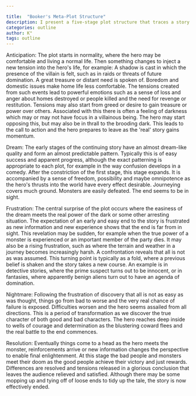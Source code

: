 ```yaml
---

title:  "Booker's Meta-Plot Structure"
description: I present a five-stage plot structure that traces a story's emotional arc from anticipation through resolution. Beginning with normal life disrupted by tension, the narrative moves through an illusory "dream" phase of early success, hits a crucial "frustration" turning point where true challenges emerge, descends into a transformative "nightmare" period of escalating difficulties, and finally reaches a satisfying resolution. This framework helps writers create engaging emotional journeys while maintaining narrative momentum.
categories: outline
author: K°
tags: outline
---
```


Anticipation: The plot starts in normality, where the hero may be comfortable and living a normal life. Then something changes to inject a new tension into the hero's life, for example: A shadow is cast in which the presence of the villain is felt, such as in raids or threats of future domination. A great treasure or distant need is spoken of. Boredom and domestic issues make home life less comfortable. The tensions created from such events lead to powerful emotions such as a sense of loss and anger about homes destroyed or people killed and the need for revenge or restitution. Tensions may also start from greed or desire to gain treasure or power over others. Associated with this there is often a feeling of darkness which may or may not have focus in a villainous being. The hero may start opposing this, but may also be in thrall to the brooding dark. This leads to the call to action and the hero prepares to leave as the 'real' story gains momentum.

Dream: The early stages of the continuing story have an almost dream-like quality and form an almost predictable pattern. Typically this is of easy success and apparent progress, although the exact patterning is appropriate to each plot, for example in the way confusion develops in a comedy. After the constriction of the first stage, this stage expands. It is accompanied by a sense of freedom, possibility and maybe omnipotence as the hero's thrusts into the world have every effect desirable. Journeying covers much ground. Monsters are easily defeated. The end seems to be in sight.

Frustration: The central surprise of the plot occurs where the easiness of the dream meets the real power of the dark or some other arresting situation. The expectation of an early and easy end to the story is frustrated as new information and new experience shows that the end is far from in sight. This revelation may be sudden, for example when the true power of a monster is experienced or an important member of the party dies. It may also be a rising frustration, such as where the terrain and weather in a journey becomes increasingly harsh. A confrontation reveals that all is not as was assumed. This turning point is typically as a fold, where a previous belief is shaken and the story takes a new course. An example is in detective stories, where the prime suspect turns out to be innocent, or in fantasies, where apparently benign aliens turn out to have an agenda of domination.

Nightmare: Following the frustration of discovery that all is not as easy as was thought, things go from bad to worse and the very real chance of failure is exposed. Difficulties worsen and the hero seems assailed from all directions. This is a period of transformation as we discover the true character of both good and bad characters. The hero reaches deep inside to wells of courage and determination as the blustering coward flees and the real battle to the end commences.

Resolution: Eventually things come to a head as the hero meets the monster, reinforcements arrive or new information changes the perspective to enable final enlightenment. At this stage the bad people and monsters meet their doom as the good people achieve their victory and just rewards. Differences are resolved and tensions released in a glorious conclusion that leaves the audience relieved and satisfied. Although there may be some mopping up and tying off of loose ends to tidy up the tale, the story is now effectively ended.



